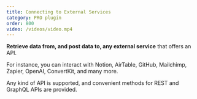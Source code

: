```yaml
---
title: Connecting to External Services
category: PRO plugin
order: 800
video: /videos/video.mp4
---
```


**Retrieve data from, and post data to, any external service** that offers an API.

For instance, you can interact with Notion, AirTable, GitHub, Mailchimp, Zapier, OpenAI, ConvertKit, and many more.

Any kind of API is supported, and convenient methods for REST and GraphQL APIs are provided.
